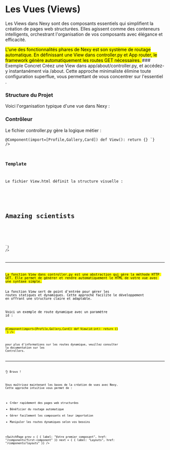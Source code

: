 # Les Vues (Views)
Les <Badge>Views </Badge> dans Nexy sont des composants essentiels qui simplifient la création de pages web structurées. Elles agissent comme des conteneurs intelligents, orchestrant l'organisation de vos composants avec élégance et efficacité.

<Mark>
L'une des fonctionnalités phares de Nexy est son système de routage automatique. En définissant une View dans <Badge>controller.py</Badge> et <Badge>App router</Badge>, le framework génère automatiquement les routes GET nécessaires.
</Mark>
### Exemple Concret
Créez une View dans <Badge>app/about/controller.py</Badge>, et accédez-y instantanément via <Badge>/about</Badge>. Cette approche minimaliste élimine toute configuration superflue, vous permettant de vous concentrer sur l'essentiel .

### Structure du Projet
Voici l'organisation typique d'une vue dans Nexy :

<CodeCard fileName="Structure du Projet">
<Structure>
    <Folder folderName="app">
      <Folder folderName="about">
          <File fileName="__init__.py"/>
          <File fileName="controller.py"/>
          <File fileName="View.html"/>
      </Folder>
    </Folder>
</Structure>
</CodeCard>

### Contrôleur
Le fichier controller.py gère la logique métier :

<CodeCard fileName="app/about/controller.py">
<Code language="python" theme="catppuccin-mocha"
code = {
`from nexy import Component
from components.Profile import Profile
from components.Gallery import Gallery
from components.Card import Card

@Component(import=[Profile,Gallery,Card])
def View():
   return {}
`}
/>
</CodeCard>

### Template
Le fichier View.html définit la structure visuelle :

<CodeCard fileName="app/about/View.html">
<Code language="jsx" theme="dark-plus"
code = {
`<section>
    <h1>Amazing scientists</h1>
    <Card>
        <Profile 
            name="Katherine Johnson" 
            image="https://i.imgur.com/MK3eW3Am.jpg" 
        />
    </Card>
    <Gallery/>
</section>
`}
/>
</CodeCard>

---

<Mark>
La fonction <Badge>View</Badge> dans <Badge>controller.py</Badge> est une abstraction qui gère la méthode HTTP <Badge>GET</Badge>. Elle permet de générer et rendre automatiquement le HTML de votre vue avec une syntaxe simple.

La fonction <Badge>View</Badge> sert de point d'entrée pour gérer les routes statiques et dynamiques. Cette approche facilite le développement en offrant une structure claire et adaptable.
</Mark>

Voici un exemple de route dynamique avec un paramètre <Badge>id</Badge> :


<CodeCard fileName="app/user/[id]/controller.py">
<Code language="python" theme="catppuccin-mocha"
code = {
`from nexy import Component
from components.Profile import Profile
from components.Gallery import Gallery
from components.Card import Card

@Component(import=[Profile,Gallery,Card])
def View(id:int):
    return {}
`}
/>
</CodeCard>

pour plus d'informations sur les routes dynamique, veuillez consulter la documentation sur les <MDXLink href="/docs/basics/controllers" >Controllers</MDXLink>.

---
👌 Bravo !

Vous maîtrisez maintenant les bases de la création de vues avec Nexy. Cette approche intuitive vous permet de :

- Créer rapidement des pages web structurées
- Bénéficier du routage automatique
- Gérer facilement les composants et leur importation
- Manipuler les routes dynamiques selon vos besoins


<SwitchPage
    prev = { {
        label: "Votre premier composant",
        href: "/components/first-component"
    }}
    next = { {
        label: "Layouts",
        href: "/components/layouts"
    }}
/>